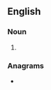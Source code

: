 ==English==

===Noun===
{{head|en|noun plural form}}

# {{plural of|scolder|lang=en}}

===Anagrams===
* {{anagrams|en|a=cdelorss|cordless}}